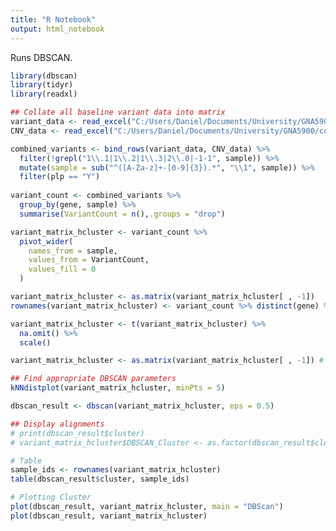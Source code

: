 ---
title: "R Notebook"
output: html_notebook
---

Runs DBSCAN.

```{r}
library(dbscan)
library(tidyr)
library(readxl)

## Collate all baseline variant data into matrix
variant_data <- read_excel("C:/Users/Daniel/Documents/University/GNA5900/combined_variants.xlsx")
CNV_data <- read_excel("C:/Users/Daniel/Documents/University/GNA5900/combined_cnvs.xlsx")

combined_variants <- bind_rows(variant_data, CNV_data) %>%
  filter(!grepl("1\\.1|1\\.2|1\\.3|2\\.0|-1-1", sample)) %>%
  mutate(sample = sub("^([A-Za-z]+-[0-9]{3}).*", "\\1", sample)) %>%
  filter(plp == "Y")
  
variant_count <- combined_variants %>%
  group_by(gene, sample) %>%
  summarise(VariantCount = n(),.groups = "drop")

variant_matrix_hcluster <- variant_count %>%
  pivot_wider(
    names_from = sample,
    values_from = VariantCount,
    values_fill = 0
  )

variant_matrix_hcluster <- as.matrix(variant_matrix_hcluster[ , -1])
rownames(variant_matrix_hcluster) <- variant_count %>% distinct(gene) %>% pull(gene)

variant_matrix_hcluster <- t(variant_matrix_hcluster) %>%
  na.omit() %>%
  scale()

variant_matrix_hcluster <- as.matrix(variant_matrix_hcluster[ , -1]) # Exclude column of gene names

## Find appropriate DBSCAN parameters
kNNdistplot(variant_matrix_hcluster, minPts = 5)

dbscan_result <- dbscan(variant_matrix_hcluster, eps = 0.5)

## Display alignments
# print(dbscan_result$cluster)
# variant_matrix_hcluster$DBSCAN_Cluster <- as.factor(dbscan_result$cluster)

# Table
sample_ids <- rownames(variant_matrix_hcluster)
table(dbscan_result$cluster, sample_ids)

# Plotting Cluster
plot(dbscan_result, variant_matrix_hcluster, main = "DBScan")
plot(dbscan_result, variant_matrix_hcluster)
```

